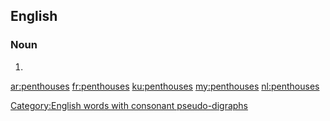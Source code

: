 ==English==

===Noun===
{{head|en}}

# {{plural of|penthouse}}

[[Category:English words with consonant pseudo-digraphs]]

[[ar:penthouses]]
[[fr:penthouses]]
[[ku:penthouses]]
[[my:penthouses]]
[[nl:penthouses]]
